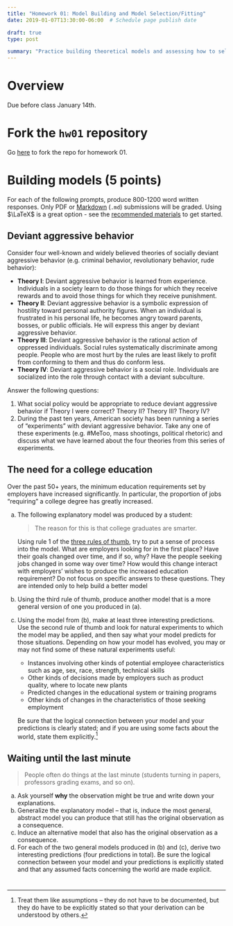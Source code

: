 ```yaml
---
title: "Homework 01: Model Building and Model Selection/Fitting"
date: 2019-01-07T13:30:00-06:00  # Schedule page publish date

draft: true
type: post

summary: "Practice building theoretical models and assessing how to select optimal statistical learning algorithms."
---
```


# Overview

Due before class January 14th.

# Fork the `hw01` repository

Go [here](https://github.com/css-model/hw07) to fork the repo for homework 01.

# Building models (5 points)

For each of the following prompts, produce 800-1200 word written responses. Only PDF or [Markdown](https://www.markdownguide.org/) (`.md`) submissions will be graded. Using $\LaTeX$ is a great option - see the [recommended materials](https://model.uchicago.edu/faq/#latex) to get started.

## Deviant aggressive behavior

Consider four well-known and widely believed theories of socially deviant aggressive behavior (e.g. criminal behavior, revolutionary behavior, rude behavior):

* **Theory I**: Deviant aggressive behavior is learned from experience. Individuals in a society learn to do those things for which they receive rewards and to avoid those things for which they receive punishment.
* **Theory II**: Deviant aggressive behavior is a symbolic expression of hostility toward personal authority figures. When an individual is frustrated in his personal life, he becomes angry toward parents, bosses, or public officials. He will express this anger by deviant aggressive behavior.
* **Theory III**: Deviant aggressive behavior is the rational action of oppressed individuals. Social rules systematically discriminate among people. People who are most hurt by the rules are least likely to profit from conforming to them and thus do conform less.
* **Theory IV**: Deviant aggressive behavior is a social role. Individuals are socialized into the role through contact with a deviant subculture.
    
Answer the following questions:
    
1. What social policy would be appropriate to reduce deviant aggressive behavior if Theory I were correct? Theory II? Theory III? Theory IV?
1. During the past ten years, American society has been running a series of "experiments" with deviant aggressive behavior. Take any one of these experiments (e.g. #MeToo, mass shootings, political rhetoric) and discuss what we have learned about the four theories from this series of experiments.

## The need for a college education

Over the past 50+ years, the minimum education requirements set by employers have increased significantly. In particular, the proportion of jobs "requiring" a college degree has greatly increased.

a. The following explanatory model was produced by a student:

    > The reason for this is that college graduates are smarter.
    
    Using rule 1 of the [three rules of thumb](https://model.uchicago.edu/notes/build-a-model/#three-rules-of-thumb-for-model-building), try to put a sense of process into the model. What are employers looking for in the first place? Have their goals changed over time, and if so, why? Have the people seeking jobs changed in some way over time? How would this change interact with employers' wishes to produce the increased education requirement? Do not focus on specific answers to these questions. They are intended only to help build a better model
a. Using the third rule of thumb, produce another model that is a more general version of one you produced in (a).
a. Using the model from (b), make at least three interesting predictions. Use the second rule of thumb and look for natural experiments to which the model may be applied, and then say what your model predicts for those situations. Depending on how your model has evolved, you may or may not find some of these natural experiments useful:
    * Instances involving other kinds of potential employee characteristics such as age, sex, race, strength, technical skills
    * Other kinds of decisions made by employers such as product quality, where to locate new plants
    * Predicted changes in the educational system or training programs
    * Other kinds of changes in the characteristics of those seeking employment
    
    Be sure that the logical connection between your model and your predictions is clearly stated; and if you are using some facts about the world, state them explicitly.^[Treat them like assumptions -- they do not have to be documented, but they do have to be explicitly stated so that your derivation can be understood by others.]

## Waiting until the last minute

> People often do things at the last minute (students turning in papers, professors grading exams, and so on).

a. Ask yourself **why** the observation might be true and write down your explanations.
a. Generalize the explanatory model -- that is, induce the most general, abstract model you can produce that still has the original observation as a consequence.
a. Induce an alternative model that also has the original observation as a consequence.
a. For each of the two general models produced in (b) and (c), derive two interesting predictions (four predictions in total). Be sure the logical connection between your model and your predictions is explicitly stated and that any assumed facts concerning the world are made explicit.

# 
